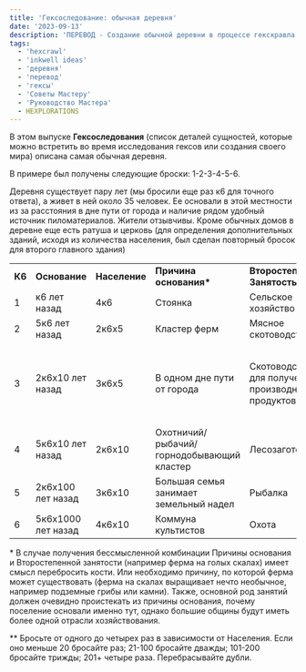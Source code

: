 ```yaml
---
title: 'Гексоследование: обычная деревня'
date: '2023-09-13'
description: 'ПЕРЕВОД - Создание обычной деревни в процессе гекскравла становится совсем легким с использованием таблиц из серии Гексоследований от Inkwell Ideas'
tags:
  - 'hexcrawl'
  - 'inkwell ideas'
  - 'деревня'
  - 'перевод'
  - 'гексы'
  - 'Советы Мастеру'
  - 'Руководство Мастера'
  - HEXPLORATIONS
---
```


В этом выпуске **Гексоследования** (список деталей сущностей, которые можно встретить во время исследования гексов или создания своего мира) описана самая обычная деревня.

В примере был получены следующие броски: 1-2-3-4-5-6.

Деревня существует пару лет (мы бросили еще раз к6 для точного ответа), а живет в ней около 35 человек. Ее основали в этой местности из за расстояния в дне пути от города и наличие рядом удобный источник пиломатериалов. Жители отзывчивы. Кроме обычных домов в деревне еще есть ратуша и церковь (для определения дополнительных зданий, исходя из количества населения, был сделан повторный бросок для второго главного здания)

<table>
	<tbody>
		<tr>
			<td>
				<strong>К6</strong>
			</td>
			<td>
				<strong>Основание</strong>
			</td>
			<td>
				<strong>Население</strong>
			</td>
			<td>
				<strong>Причина основания*</strong>
			</td>
			<td>
				<strong>Второстепенная Занятость*</strong>
			</td>
			<td>
				<strong>Реакция на пришлых</strong>
			</td>
			<td>
				<strong>Основное здание**</strong>
			</td>
		</tr>
		<tr>
			<td>1</td>
			<td>к6 лет назад</td>
			<td>4к6</td>
			<td>Стоянка</td>
			<td>Сельское хозяйство</td>
			<td>Хищная</td>
			<td>Церковь</td>
		</tr>
		<tr>
			<td>2</td>
			<td>5к6 лет назад</td>
			<td>2к6х5</td>
			<td>Кластер ферм</td>
			<td>Мясное скотоводство</td>
			<td>Недоверчивая</td>
			<td>Поместье</td>
		</tr>
		<tr>
			<td>3</td>
			<td>2к6х10 лет назад</td>
			<td>3к6х5</td>
			<td>В одном дне пути от города</td>
			<td>Скотоводство для получения производных продуктов</td>
			<td>Раздраженная</td>
			<td>Мельница или другая постройка характерная для местной индустрии</td>
		</tr>
		<tr>
			<td>4</td>
			<td>5к6х10 лет назад</td>
			<td>2к6х10</td>
			<td>Охотничий/рыбачий/горнодобывающий кластер</td>
			<td>Лесозаготовка</td>
			<td>Нейтральная</td>
			<td>Таверна</td>
		</tr>
		<tr>
			<td>5</td>
			<td>2к6х100 лет назад</td>
			<td>3к6х10</td>
			<td>Большая семья занимает земельный надел</td>
			<td>Рыбалка</td>
			<td>Принимающая</td>
			<td>Кузница</td>
		</tr>
		<tr>
			<td>6</td>
			<td>5к6х1000 лет назад</td>
			<td>4к6х10</td>
			<td>Коммуна культистов</td>
			<td>Охота</td>
			<td>Приветливая</td>
			<td>Ратуша</td>
		</tr>
	</tbody>
</table>

\* В случае получения бессмысленной комбинации Причины основания и Второстепенной занятости (например ферма на голых скалах) имеет смысл перебросить кости. Или необходимо причину, по которой ферма может существовать (ферма на скалах выращивает нечто необычное, например подземные грибы или камни). Также, основной род занятий должен очевидно проистекать из причины основания, почему поселение основали именно тут, однако большие общины будут иметь более одной отрасли хозяйствования.

\*\* Бросьте от одного до четырех раз в зависимости от Населения. Если оно меньше 20 бросайте раз; 21-100 бросайте дважды; 101-200 бросайте трижды; 201+ четыре раза. Перебрасывайте дубли.
